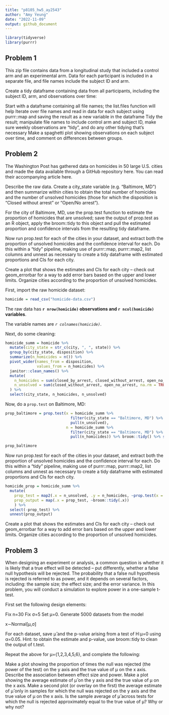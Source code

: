```yaml
---
title: "p8105_hw5_ay2543"
author: "Amy Yeung"
date: "2022-11-09"
output: github_document
---
```


```r
library(tidyverse)
library(purrr)
```


## Problem 1

This zip file contains data from a longitudinal study that included a control arm and an experimental arm. Data for each participant is included in a separate file, and file names include the subject ID and arm.

Create a tidy dataframe containing data from all participants, including the subject ID, arm, and observations over time:

Start with a dataframe containing all file names; the list.files function will help
Iterate over file names and read in data for each subject using purrr::map and saving the result as a new variable in the dataframe
Tidy the result; manipulate file names to include control arm and subject ID, make sure weekly observations are “tidy”, and do any other tidying that’s necessary
Make a spaghetti plot showing observations on each subject over time, and comment on differences between groups.



## Problem 2

The Washington Post has gathered data on homicides in 50 large U.S. cities and made the data available through a GitHub repository here. You can read their accompanying article here.

Describe the raw data. Create a city_state variable (e.g. “Baltimore, MD”) and then summarize within cities to obtain the total number of homicides and the number of unsolved homicides (those for which the disposition is “Closed without arrest” or “Open/No arrest”).

For the city of Baltimore, MD, use the prop.test function to estimate the proportion of homicides that are unsolved; save the output of prop.test as an R object, apply the broom::tidy to this object and pull the estimated proportion and confidence intervals from the resulting tidy dataframe.

Now run prop.test for each of the cities in your dataset, and extract both the proportion of unsolved homicides and the confidence interval for each. Do this within a “tidy” pipeline, making use of purrr::map, purrr::map2, list columns and unnest as necessary to create a tidy dataframe with estimated proportions and CIs for each city.

Create a plot that shows the estimates and CIs for each city – check out geom_errorbar for a way to add error bars based on the upper and lower limits. Organize cities according to the proportion of unsolved homicides.

First, import the raw homicide dataset:

```r
homicide = read_csv("homicide-data.csv")
```

The raw data has **`r nrow(homicide)` observations and `r ncol(homicide)` variables**.

The variable names are *`r colnames(homicide)`*.

Next, do some cleaning:

```r
homicide_summ = homicide %>% 
  mutate(city_state = str_c(city, ", ", state)) %>% 
  group_by(city_state, disposition) %>% 
  summarize(n_homicides = n()) %>% 
  pivot_wider(names_from = disposition,
              values_from = n_homicides) %>% 
  janitor::clean_names() %>% 
  mutate(
    n_homicides = sum(closed_by_arrest, closed_without_arrest, open_no_arrest, na.rm = TRUE),
    n_unsolved = sum(closed_without_arrest, open_no_arrest, na.rm = TRUE)
  ) %>% 
  select(city_state, n_homicides, n_unsolved)


```


Now, do a `prop.test` on Baltimore, MD:
```r
prop_baltimore = prop.test(x = homicide_summ %>% 
                             filter(city_state == "Baltimore, MD") %>% 
                             pull(n_unsolved), 
                           n = homicide_summ %>% 
                             filter(city_state == "Baltimore, MD") %>% 
                             pull(n_homicides)) %>% broom::tidy() %>% select(estimate, conf.low, conf.high)

prop_baltimore

```

Now run prop.test for each of the cities in your dataset, and extract both the proportion of unsolved homicides and the confidence interval for each. Do this within a “tidy” pipeline, making use of purrr::map, purrr::map2, list columns and unnest as necessary to create a tidy dataframe with estimated proportions and CIs for each city.

```r


homicide_prop = homicide_summ %>% 
  mutate( 
    prop_test = map2(.x = n_unsolved, .y = n_homicides, ~prop.test(x = .x, n = .y)),
    prop_output = map(.x = prop_test, ~broom::tidy(.x))
    ) %>% 
  select(-prop_test) %>% 
  unnest(prop_output)


```


Create a plot that shows the estimates and CIs for each city – check out geom_errorbar for a way to add error bars based on the upper and lower limits. Organize cities according to the proportion of unsolved homicides.


## Problem 3

When designing an experiment or analysis, a common question is whether it is likely that a true effect will be detected – put differently, whether a false null hypothesis will be rejected. The probability that a false null hypothesis is rejected is referred to as power, and it depends on several factors, including: the sample size; the effect size; and the error variance. In this problem, you will conduct a simulation to explore power in a one-sample t-test.

First set the following design elements:

Fix n=30
Fix σ=5
Set μ=0. Generate 5000 datasets from the model

x∼Normal[μ,σ]

For each dataset, save μ̂  and the p-value arising from a test of H:μ=0 using α=0.05. Hint: to obtain the estimate and p-value, use broom::tidy to clean the output of t.test.

Repeat the above for μ={1,2,3,4,5,6}, and complete the following:

Make a plot showing the proportion of times the null was rejected (the power of the test) on the y axis and the true value of μ on the x axis. Describe the association between effect size and power.
Make a plot showing the average estimate of μ̂  on the y axis and the true value of μ on the x axis. Make a second plot (or overlay on the first) the average estimate of μ̂  only in samples for which the null was rejected on the y axis and the true value of μ on the x axis. Is the sample average of μ̂  across tests for which the null is rejected approximately equal to the true value of μ? Why or why not?







